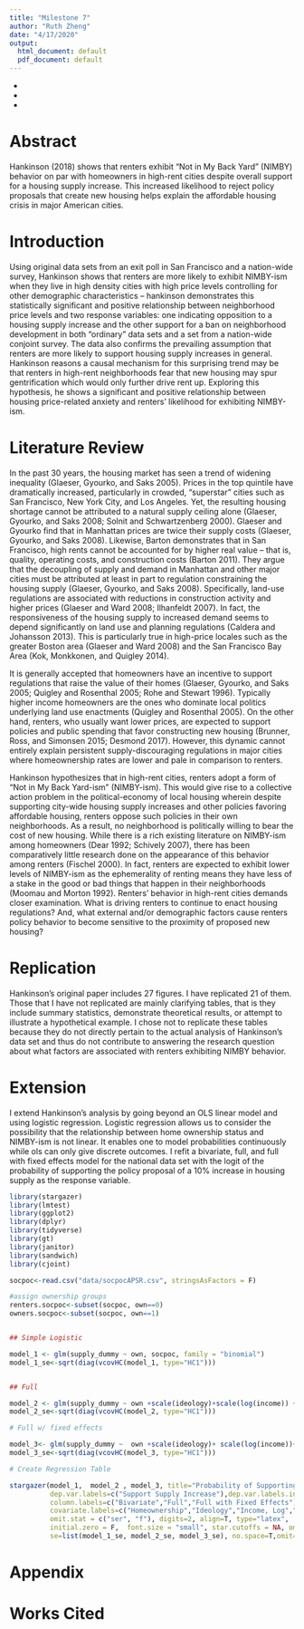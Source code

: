 ```yaml
---
title: "Milestone 7"
author: "Ruth Zheng"
date: "4/17/2020"
output:
  html_document: default
  pdf_document: default
---
```


  - \usepackage{array}       
  - \usepackage{tabularx}
  - \usepackage{dcolumn} 

# Abstract

Hankinson (2018) shows that renters exhibit "Not in My Back Yard" (NIMBY) behavior on par with homeowners in high-rent cities despite overall support for a housing supply increase. This increased likelihood to reject policy proposals that create new housing helps explain the affordable housing crisis in major American cities. 

# Introduction

Using original data sets from an exit poll in San Francisco and a nation-wide survey, Hankinson shows that renters are more likely to exhibit NIMBY-ism when they live in high density cities with high price levels controlling for other demographic characteristics -- hankinson demonstrates this statistically significant and positive relationship between neighborhood price levels and two response variables: one indicating opposition to a housing supply increase and the other support for a ban on neighborhood development in both "ordinary" data sets and a set from a nation-wide conjoint survey. The data also confirms the prevailing assumption that renters are more likely to support housing supply increases in general. Hankinson reasons a causal mechanism for this surprising trend may be that renters in high-rent neighborhoods fear that new housing may spur gentrification which would only further drive rent up. Exploring this hypothesis, he shows a significant and positive relationship between housing price-related anxiety and renters' likelihood for exhibiting NIMBY-ism.  

# Literature Review

In the past 30 years, the housing market has seen a trend of widening inequality (Glaeser, Gyourko, and Saks 2005). Prices in the top quintile have dramatically increased, particularly in crowded, “superstar” cities such as San Francisco, New York City, and Los Angeles. Yet, the resulting housing shortage cannot be attributed to a natural supply ceiling alone (Glaeser, Gyourko, and Saks 2008; Solnit and Schwartzenberg 2000). Glaeser and Gyourko find that in Manhattan prices are twice their supply costs (Glaeser, Gyourko, and Saks 2008). Likewise, Barton demonstrates that in San Francisco, high rents cannot be accounted for by higher real value -- that is, quality, operating costs, and construction costs (Barton 2011). They argue that the decoupling of supply and demand in Manhattan and other major cities must be attributed at least in part to regulation constraining the housing supply (Glaeser, Gyourko, and Saks 2008). Specifically, land-use regulations are associated with reductions in construction activity and higher prices (Glaeser and Ward 2008; Ilhanfeldt 2007). In fact, the responsiveness of the housing supply to increased demand seems to depend significantly on land use and planning regulations (Caldera and Johansson 2013). This is particularly true in high-price locales such as the greater Boston area (Glaeser and Ward 2008) and the San Francisco Bay Area (Kok, Monkkonen, and Quigley 2014).

It is generally accepted that homeowners have an incentive to support regulations that raise the value of their homes (Glaeser, Gyourko, and Saks 2005; Quigley and Rosenthal 2005; Rohe and Stewart 1996). Typically higher income homeowners are the ones who dominate local politics underlying land use enactments (Quigley and Rosenthal 2005). On the other hand, renters, who usually want lower prices, are expected to support policies and public spending that favor constructing new housing (Brunner, Ross, and Simonsen 2015; Desmond 2017). However, this dynamic cannot entirely explain persistent supply-discouraging regulations in major cities where homeownership rates are lower and pale in comparison to renters. 

Hankinson hypothesizes that in high-rent cities, renters adopt a form of "Not in My Back Yard-ism" (NIMBY-ism). This would give rise to a collective action problem in the political-economy of local housing wherein despite supporting city-wide housing supply increases and other policies favoring affordable housing, renters oppose such policies in their own neighborhoods. As a result, no neighborhood is politically willing to bear the cost of new housing. While there is a rich existing literature on NIMBY-ism among homeowners (Dear 1992; Schively 2007), there has been comparatively little research done on the appearance of this behavior among renters (Fischel 2000). In fact, renters are expected to exhibit lower levels of NIMBY-ism as the ephemerality of renting means they have less of a stake in the good or bad things that happen in their neighborhoods (Moomau and Morton 1992). Renters' behavior in high-rent cities demands closer examination. What is driving renters to continue to enact housing regulations? And, what external and/or demographic factors cause renters policy behavior to become sensitive to the proximity  of proposed new housing? 


# Replication

Hankinson's original paper includes 27 figures. I have replicated 21 of them. Those that I have not replicated are mainly clarifying tables, that is they include summary statistics, demonstrate theoretical results, or attempt to illustrate a hypothetical example. I chose not to replicate these tables because they do not directly pertain to the actual analysis of Hankinson's data set and thus do not contribute to answering the research question about what factors are associated with renters exhibiting NIMBY behavior. 

# Extension

I extend Hankinson's analysis by going beyond an OLS linear model and using logistic regression. Logistic regression allows us to consider the possibility that the relationship between home ownership status and NIMBY-ism is not linear. It enables one to model probabilities continuously while ols can only give discrete outcomes. I refit a bivariate, full, and full with fixed effects model for the national data set with the logit of the probability of supporting the policy proposal of a 10\% increase in housing supply as the response variable. 

```r
library(stargazer)
library(lmtest)
library(ggplot2)
library(dplyr)
library(tidyverse)
library(gt)
library(janitor)
library(sandwich)
library(cjoint)
```


```r
socpoc<-read.csv("data/socpocAPSR.csv", stringsAsFactors = F)

#assign ownership groups
renters.socpoc<-subset(socpoc, own==0)
owners.socpoc<-subset(socpoc, own==1)


## Simple Logistic

model_1 <- glm(supply_dummy ~ own, socpoc, family = "binomial")
model_1_se<-sqrt(diag(vcovHC(model_1, type="HC1")))


## Full

model_2 <- glm(supply_dummy ~ own +scale(ideology)+scale(log(income)) + whitenh  +age + male, subset(socpoc), family = "binomial")
model_2_se<-sqrt(diag(vcovHC(model_2, type="HC1")))

# Full w/ fixed effects

model_3<- glm(supply_dummy ~  own +scale(ideology)+ scale(log(income))+ whitenh  + age + male +factor(name), socpoc, family = "binomial")
model_3_se<-sqrt(diag(vcovHC(model_3, type="HC1")))


```

```r
# Create Regression Table

stargazer(model_1,  model_2 , model_3, title="Probability of Supporting 10 Percent Supply Increase", label="supply_7",
          dep.var.labels=c("Support Supply Increase"),dep.var.labels.include = F, dep.var.caption = "",
          column.labels=c("Bivariate","Full","Full with Fixed Effects"),
          covariate.labels=c("Homeownership","Ideology","Income, Log","White, Non-Hispanic","Age","Male"),
          omit.stat = c("ser", "f"), digits=2, align=T, type="latex",
          initial.zero = F,  font.size = "small", star.cutoffs = NA, omit.table.layout = "n",
          se=list(model_1_se, model_2_se, model_3_se), no.space=T,omit=c("name"))

```



# Appendix

# Works Cited